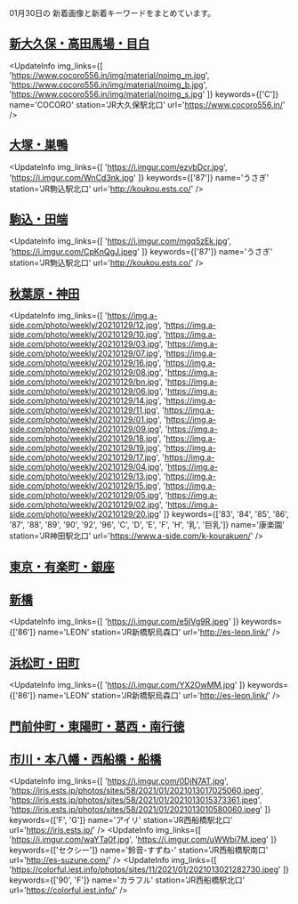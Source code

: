 

01月30日の
新着画像と新着キーワードをまとめています。

<DmmAffiliateIns />

## [新大久保・高田馬場・目白](/busty/0020)
<UpdateInfo
    img_links={[
    'https://www.cocoro556.in/img/material/noimg_m.jpg',
    'https://www.cocoro556.in/img/material/noimg_b.jpg',
    'https://www.cocoro556.in/img/material/noimg_s.jpg'
    ]}
    keywords={['C']}
    name='COCORO'
    station='JR大久保駅北口'
    url='https://www.cocoro556.in/'
/>
<DmmAffiliateIns />

## [大塚・巣鴨](/busty/0040)
<UpdateInfo
    img_links={[
    'https://i.imgur.com/ezvbDcr.jpg',
    'https://i.imgur.com/WnCd3nk.jpg'
    ]}
    keywords={['87']}
    name='うさぎ'
    station='JR駒込駅北口'
    url='http://koukou.ests.co/'
/>
<DmmAffiliateIns />

## [駒込・田端](/busty/0050)
<UpdateInfo
    img_links={[
    'https://i.imgur.com/mgq5zEk.jpg',
    'https://i.imgur.com/CpKnQgJ.jpeg'
    ]}
    keywords={['87']}
    name='うさぎ'
    station='JR駒込駅北口'
    url='http://koukou.ests.co/'
/>
<DmmAffiliateIns />

## [秋葉原・神田](/busty/0080)
<UpdateInfo
    img_links={[
    'https://img.a-side.com/photo/weekly/20210129/12.jpg',
    'https://img.a-side.com/photo/weekly/20210129/10.jpg',
    'https://img.a-side.com/photo/weekly/20210129/03.jpg',
    'https://img.a-side.com/photo/weekly/20210129/07.jpg',
    'https://img.a-side.com/photo/weekly/20210129/16.jpg',
    'https://img.a-side.com/photo/weekly/20210129/08.jpg',
    'https://img.a-side.com/photo/weekly/20210129/bn.jpg',
    'https://img.a-side.com/photo/weekly/20210129/06.jpg',
    'https://img.a-side.com/photo/weekly/20210129/14.jpg',
    'https://img.a-side.com/photo/weekly/20210129/11.jpg',
    'https://img.a-side.com/photo/weekly/20210129/01.jpg',
    'https://img.a-side.com/photo/weekly/20210129/09.jpg',
    'https://img.a-side.com/photo/weekly/20210129/18.jpg',
    'https://img.a-side.com/photo/weekly/20210129/19.jpg',
    'https://img.a-side.com/photo/weekly/20210129/17.jpg',
    'https://img.a-side.com/photo/weekly/20210129/04.jpg',
    'https://img.a-side.com/photo/weekly/20210129/13.jpg',
    'https://img.a-side.com/photo/weekly/20210129/15.jpg',
    'https://img.a-side.com/photo/weekly/20210129/05.jpg',
    'https://img.a-side.com/photo/weekly/20210129/02.jpg',
    'https://img.a-side.com/photo/weekly/20210129/20.jpg'
    ]}
    keywords={['83', '84', '85', '86', '87', '88', '89', '90', '92', '96', 'C', 'D', 'E', 'F', 'H', '乳', '巨乳']}
    name='康楽園'
    station='JR神田駅北口'
    url='https://www.a-side.com/k-kourakuen/'
/>
<DmmAffiliateIns />

## [東京・有楽町・銀座](/busty/0090)
<DmmAffiliateIns />

## [新橋](/busty/0100)
<UpdateInfo
    img_links={[
    'https://i.imgur.com/e5IVg9R.jpeg'
    ]}
    keywords={['86']}
    name='LEON'
    station='JR新橋駅烏森口'
    url='http://es-leon.link/'
/>
<DmmAffiliateIns />

## [浜松町・田町](/busty/0110)
<UpdateInfo
    img_links={[
    'https://i.imgur.com/YX2OwMM.jpg'
    ]}
    keywords={['86']}
    name='LEON'
    station='JR新橋駅烏森口'
    url='http://es-leon.link/'
/>
<DmmAffiliateIns />

## [門前仲町・東陽町・葛西・南行徳](/busty/0240)
<DmmAffiliateIns />

## [市川・本八幡・西船橋・船橋](/busty/0510)
<UpdateInfo
    img_links={[
    'https://i.imgur.com/0DjN7AT.jpg',
    'https://iris.ests.jp/photos/sites/58/2021/01/2021013017025060.jpeg',
    'https://iris.ests.jp/photos/sites/58/2021/01/2021013015373361.jpeg',
    'https://iris.ests.jp/photos/sites/58/2021/01/2021013010580060.jpeg'
    ]}
    keywords={['F', 'G']}
    name='アイリ'
    station='JR西船橋駅北口'
    url='https://iris.ests.jp/'
/>
<UpdateInfo
    img_links={[
    'https://i.imgur.com/waYTa0f.jpg',
    'https://i.imgur.com/uWWbi7M.jpeg'
    ]}
    keywords={['セクシー']}
    name='鈴音-すずね-'
    station='JR西船橋駅南口'
    url='http://es-suzune.com/'
/>
<UpdateInfo
    img_links={[
    'https://colorful.iest.info/photos/sites/11/2021/01/2021013021282730.jpeg'
    ]}
    keywords={['90', 'F']}
    name='カラフル'
    station='JR西船橋駅北口'
    url='https://colorful.iest.info/'
/>
<DmmAffiliateIns />

<DmmAffiliateScript />
